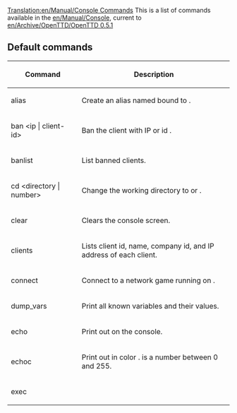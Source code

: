 [[Translation:en/Manual/Console Commands]]
This is a list of commands available in the [[en/Manual/Console]], current to [[en/Archive/OpenTTD/OpenTTD 0.5.1]]

==Default commands==
{| border=1
!Command
!Description
|-
|alias <name> <command> 
|Create an alias named <name> bound to <command>.
|-
|ban <nowiki><ip | client-id></nowiki>
|Ban the client with IP <ip> or id <client-id>.
|-
|banlist
|List banned clients.
|-
|cd <nowiki><directory | number></nowiki>
|Change the working directory to <directory> or <number>.
|-
|clear
|Clears the console screen.
|-
|clients
|Lists client id, name, company id, and IP address of each client.
|-
|connect <host>
|Connect to a network game running on <host>.
|-
|dump_vars
|Print all known variables and their values.
|-
|echo <text>
|Print out <text> on the console.
|-
|echoc <color> <text>
|Print out <text> in color <color>. <color> is a number between 0 and 255.
|-
|exec <script> <?>
|Executes a local script file.
|-
|exit
|Quit the game.
|-
|getseed
|Returns the seed used to create the game, for randomly generated games.  The seed can be used to reproduce the same starting map.
|-
|help
|Display basic console help.
|-
|info_cmd <command>
|Show technical information on the command <commmand>.
|-
|info_var <variable>
|Show technical information on the variable <variable>.
|-
|kick <nowiki><ip | client-id></nowiki>
|Show technical information on the variable <variable>.
|-
|list_aliases
|List all available aliases.
|-
|list_cmds [<filter>]
|List all available commands, optionally only commands starting with <filter>.
|-
|list_patches
|List all patch options.
|-
|list_vars [<filter>]
|List all registered variables, optionally only commands starting with <filter>.
|-
|load <nowiki><number | file></nowiki>
|Load the savegame <number> or <file>.
|-
|ls / dir
|List files of current directory.
|-
|newgame
|Start a new game.
|-
|part
|Quit a running game and go back to the intro menu
|-
|nowrap|patch <patchname> [<newvalue>]
|Get and set the patch settings from the console. If <newvalue> is ommitted 
the current value is printed. See [[en/Archive/Manual/Settings/Console Settings|Console Settings]] for a listing of all available settings.
|-
|pause
|Pause a network game.
|-
|players
|Show a list of players and their attributes, e.g. company name, loan value, number of vehicles etc.
|-
|pwd
|Print out the current working directory.
|-
|quit
|Quit the game.
|-
|nowrap|rcon <password> "<command>"
|Execute <command> on the server authenticated by <password> while connected as a client. The password must be set in advance locally on the server with by "rcon_pw <password>".
|-
|reset_company <company-id>
|Delete the company identified by <company-id>.
|-
|restart
|Restart the same game.
|-
|return
|Stop executing a running script.
|-
|rm <nowiki><number | file></nowiki>
|Remove a savegame by name or index.
|-
|save <nowiki><number | file></nowiki>
|Saves the current game.
|-
|say "<msg>"
|Send a chat message containing <text> to all players.
|-
|say_client <client-id> "<msg>"
|Send a chat message containing <msg> to the client identified by <client-id>.
|-
|say_player <player>
|Send a chat message containing <msg> to the player identified by <player>.
|-
|screenshot <nowiki>[big | nocon]</nowiki>
|Takes a screenshot. 'big' makes a screenshot of the whole map. 'nocon' hides the console for a normal screenshot.
|-
|script <file>
|Record a script to the file named <file>.
|-
|scrollto <tile>
|Scroll to the tile numbered <tile>; accepts hexadecimal (prexifed with 0x) and decimal values. Use the land area information tool to get the number of a specific tile.
|-
|server_info
|List current and maximum client/player limits.
|-
|status
|Get the status information on all currently connected clients.
|-
|unban <ip>
|Remove a ban on <ip>.
|-
|unpause
|unpause a network game.
|}

==Debug Commands==

{| border=1
!Command
!Description
!Note
|-
|[[en/Debug level]] <level>
|Switch the debug level to <level>, ranging from 0 to 9 (the higher the more sensitive).
|Look 'help debug_level'.
|-
|[[en/Resetengines]]
|Resets all use-age and availability of engines.
|Forbidden in multiplayer games
|-
|resettile
|Clears (independent of owner, ratings, etc.) a tile and resets it to bare land.
|Removed (?)
|}

[[Category:en/Manual/Console]]